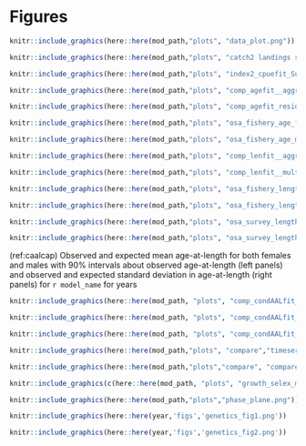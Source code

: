  

# Figures

```r
knitr::include_graphics(here::here(mod_path,"plots", "data_plot.png"))
```

 

```r
knitr::include_graphics(here::here(mod_path,"plots", "catch2 landings stacked.png"))
```

```r
knitr::include_graphics(here::here(mod_path,"plots", "index2_cpuefit_Survey.png"))
```
 
```r
knitr::include_graphics(here::here(mod_path,"plots", "comp_agefit__aggregated_across_time.png"))
```

```r
knitr::include_graphics(here::here(mod_path,"plots", "comp_agefit_residsflt1mkt0.png"))
```

```r
knitr::include_graphics(here::here(mod_path,"plots", "osa_fishery_age_females_diagnostics.png"))
```

```r
knitr::include_graphics(here::here(mod_path,"plots", "osa_fishery_age_males_diagnostics.png"))
```

```r
knitr::include_graphics(here::here(mod_path,"plots", "comp_lenfit__aggregated_across_time.png"))
```

```r
knitr::include_graphics(here::here(mod_path,"plots", "comp_lenfit__multi-fleet_comparison.png"))
```

```r
knitr::include_graphics(here::here(mod_path,"plots", "osa_fishery_length_females_diagnostics.png"))
```

```r
knitr::include_graphics(here::here(mod_path,"plots", "osa_fishery_length_males_diagnostics.png"))
```

```r
knitr::include_graphics(here::here(mod_path,"plots", "osa_survey_length_females_diagnostics.png"))
```

```r
knitr::include_graphics(here::here(mod_path,"plots", "osa_survey_length_males_diagnostics.png"))
```
 
(ref:caalcap) Observed and expected mean age-at-length for both females and males with 90% intervals about observed age-at-length (left panels) and observed and expected standard deviation in age-at-length (right panels) for `r model_name` for years

```r
knitr::include_graphics(here::here(mod_path, "plots", "comp_condAALfit_Andre_plotsflt2mkt0_page5.png"))
```

```r
knitr::include_graphics(here::here(mod_path, "plots", "comp_condAALfit_Andre_plotsflt2mkt0_page6.png"))
```

```r
knitr::include_graphics(here::here(mod_path, "plots", "comp_condAALfit_Andre_plotsflt2mkt0_page7.png"))
```
 
 
 



```r
knitr::include_graphics(here::here(mod_path,"plots", "compare","timeseries_compare.png"))
```


```r
knitr::include_graphics(here::here(mod_path,"plots","compare", "compare12_recdevs_uncertainty.png"))
```
 

```r
knitr::include_graphics(c(here::here(mod_path, "plots", "growth_selex_maturity.png")))
```


```r
knitr::include_graphics(here::here(mod_path,"plots","phase_plane.png"))
```


```r
knitr::include_graphics(here::here(year,'figs','genetics_fig1.png'))
```

```r
knitr::include_graphics(here::here(year,'figs','genetics_fig2.png'))
```
 